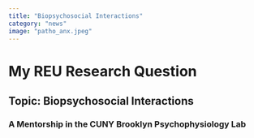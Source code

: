 ```yaml
---
title: "Biopsychosocial Interactions"
category: "news" 
image: "patho_anx.jpeg"
---
```


# My REU Research Question

## Topic: Biopsychosocial Interactions

### A Mentorship in the CUNY Brooklyn Psychophysiology Lab
